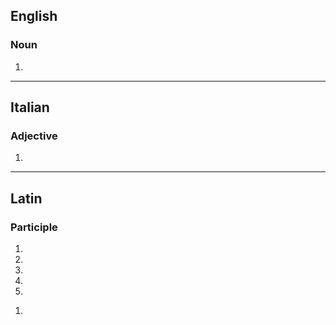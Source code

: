 ==English==

===Noun===
{{head|en|noun plural form}}

# {{plural of|surrogatum|lang=en}}

----

==Italian==

===Adjective===
{{head|it|adjective form}}

# {{feminine singular of|surrogato|lang=it}}

----

==Latin==

===Participle===
{{la-part-form|surrogāta}}

# {{inflection of|surrogātus||nom|f|s|lang=la}}
# {{inflection of|surrogātus||nom|n|p|lang=la}}
# {{inflection of|surrogātus||acc|n|p|lang=la}}
# {{inflection of|surrogātus||voc|f|s|lang=la}}
# {{inflection of|surrogātus||voc|n|p|lang=la}}

{{la-part-form|surrogātā}}

# {{inflection of|surrogātus||abl|f|s|lang=la}}